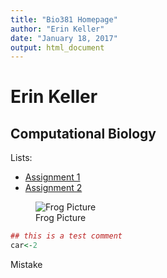```yaml
---
title: "Bio381 Homepage"
author: "Erin Keller"
date: "January 18, 2017"
output: html_document
---
```


# Erin Keller

## Computational Biology

Lists:   

* [Assignment 1](test.html)     
* [Assignment 2](https://www.rstudio.com/wp-content/uploads/2015/02/rmarkdown-cheatsheet.pdf)   


![Frog Picture](frog-1.jpg)   

```r
## this is a test comment
car<-2
```

Mistake

